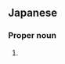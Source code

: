 ==Japanese==
{{ja-kanjitab|はし|くち|k2=ぐち|yomi=k}}

===Proper noun===
{{ja-pos|はしぐち|proper}}

# {{surname|lang=ja|sort=はしぐち}}